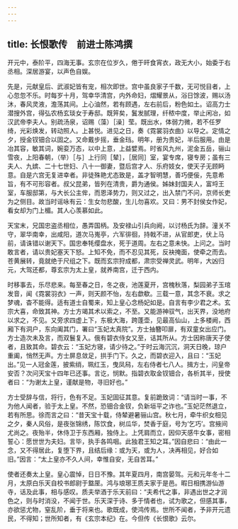 ```yaml
---
---
---
```

title: 长恨歌传　前进士陈鸿撰
---



开元中，泰阶平，四海无事。玄宗在位岁久，倦于旰食宵衣，政无大小，始委于右丞相。深居游宴，以声色自娱。

先是，元献皇后、武淑妃皆有宠，相次即世。宫中虽良家子千数，无可悦目者，上心忽忽不乐。时每岁十月，驾幸华清宫，内外命妇，熠耀景从，浴日馀波，赐以汤沐，春风灵液，澹荡其间。上心油然，若有顾遇，左右前后，粉色如土。诏高力士潜搜外宫，得弘农杨玄琰女于寿邸。既笄矣，鬒发腻理，纤秾中度，举止闲冶，如汉武帝李夫人。别疏汤泉，诏赐（藻）［澡］莹。既出水，体弱力微，若不任罗绮，光彩焕发，转动照人。上甚悦。进见之日，奏《霓裳羽衣曲》以导之。定情之夕，授金钗钿合以固之。又命戴步摇，垂金珰。明年，册为贵妃，半后服用。由是冶其容，敏其词，婉娈万态，以中上意，上益嬖焉。时省风九州，泥金五岳，骊山雪夜，上阳春朝，（举）［与］上行同［辇］，［居同］室，宴专席，寝专房；虽有三夫人、九嫔、二十七世妇、八十一御妻，暨后宫才人、乐府妓女，使天子无顾眄意。自是六宫无复进幸者。非徒殊艳尤态致是，盖才智明慧，善巧便佞，先意希旨，有不可形容者。叔父昆弟，皆列在清贵，爵为通侯。姊妹封国夫人，富埒王室，车服邸第，与大长公主侔，而恩泽势力，则又过之，出入禁门不问，京师长吏为之侧目。故当时谣咏有云：生女勿悲酸，生儿勿喜欢。又曰：男不封侯女作妃，看女却为门上楣。其人心羡慕如此。

天宝末，兄国忠盗丞相位，愚弄国柄。及安禄山引兵向阙，以讨杨氏为辞。潼关不守，翠华南幸，出咸阳，道次马嵬亭，六军徘徊，持戟不进，从官郎吏，伏上马前，请诛错以谢天下。国忠奉牦缨盘水，死于道周。左右之意未快。上问之。当时敢言者，请以贵妃塞天下怒。上知不免，而不忍见其死，反袂掩面，使牵之而去。苍黄展转，竟就绝于尺组之下。既而玄宗狩成都，肃宗受禅灵武。明年，大凶归元，大驾还都，尊玄宗为太上皇，就养南宫，迁于西内。

时移事去，乐尽悲来。每至春之日，冬之夜，池莲夏开，宫槐秋落，梨园弟子玉琯发音，闻《霓裳羽衣》一声，则天颜不怡，左右歔欷。三载一意，其念不衰。求之梦魂，杳不能得。适有道士自蜀来，知上皇心念杨妃如是。自言有李少君之术。玄宗大喜，命致其神。方士方竭其术以索之，不至。又能游神驭气，出天界，没地府以求之，不见。又旁求四虚上下，东极大海，跨蓬壶，见最高仙山，上多楼阙，西厢下有洞户，东向阖其门，署曰“玉妃太真院”。方士抽簪叩扉，有双童女出应门。方士造次未及言，而双鬟复入。俄有碧衣侍女又至，诘其所从。方士因称唐天子使者，且致其命。碧衣云：“玉妃方寝，请少待之。”于时云海沉沉，洞天日晚，琼户重阖，悄然无声。方士屏息敛足，拱手门下。久之，而碧衣迎入，且曰：“玉妃出。”见一人冠金莲，披紫绡，珮红玉，曳凤舄，左右侍者七八人。揖方士，问皇帝安否？次问天宝十四年已还事。言讫，悯默。指碧衣取金钗钿合，各析其半，授使者曰：“为谢太上皇，谨献是物，寻旧好也。”

方士受辞与信，将行，色有不足。玉妃固征其意。复前跪致词：“请当时一事，不为他人闻者，验于太上皇。不然，恐钿合金钗，负新垣平之诈也。”玉妃茫然退立，若有所思。徐而言之曰：“昔天宝十载，侍辇避暑骊山宫。秋七月，牵牛织女相见之夕，秦人风俗，是夜张锦绣，陈饮食，树瓜华，焚香于庭，号为‘乞巧’。宫掖间尤尚之。夜殆半，休侍卫于东西厢，独侍上。上凭肩而立，因仰天感牛女事，密相誓心：愿世世为夫妇。言毕，执手各鸣咽。此独君王知之耳。”因自悲曰：“由此一念，又不得居此，复堕下界，且结后缘：或为天，或为人，决再相见，好合如旧。”因言：“太上皇亦不久人间，幸惟自安，无自苦耳。”

使者还奏太上皇。皇心震悼，日日不豫。其年夏四月，南宫晏驾。元和元年冬十二月，太原白乐天自校书郎尉于盩厔。鸿与琅琊王质夫家于是邑。暇日相携游仙游寺，话及此事，相与感叹。质夫举酒于乐天前曰：“夫希代之事，非遇出世之才润色之，则与时消没，不闻于世。乐天深于诗、多于情者也，试为歌之，但感其事，亦欲惩尤物，窒乱阶，垂于将来也。歌既成，使鸿传焉。世所不闻者，予非开元遗民，不得知；世所知者，有《玄宗本纪》在。今但传《长恨歌》云尔。